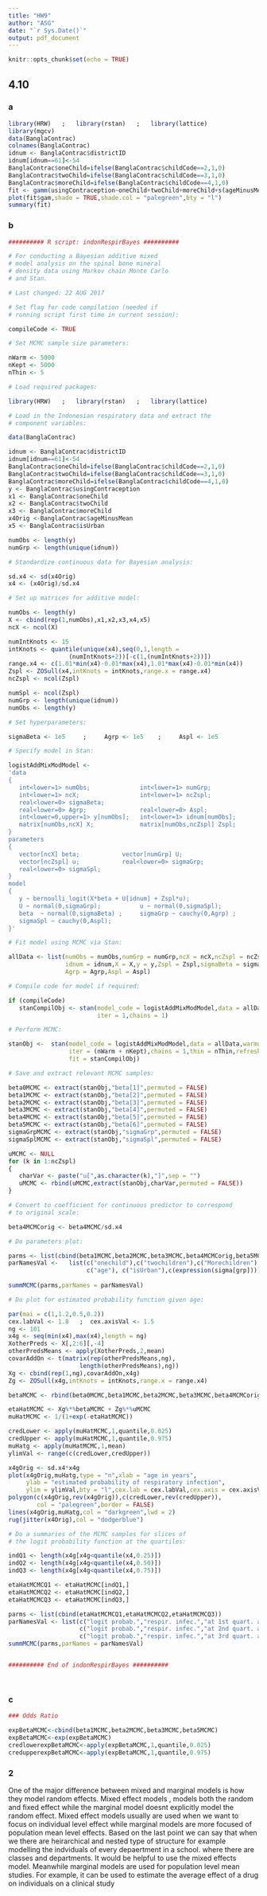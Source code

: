 ```yaml
---
title: "HW9"
author: "ASG"
date: "`r Sys.Date()`"
output: pdf_document
---
```


```r
knitr::opts_chunk$set(echo = TRUE)
```

## 4.10

### a
```r
library(HRW)   ;   library(rstan)   ;   library(lattice)
library(mgcv)
data(BanglaContrac)
colnames(BanglaContrac)
idnum <- BanglaContrac$districtID
idnum[idnum==61]<-54
BanglaContrac$oneChild=ifelse(BanglaContrac$childCode==2,1,0)
BanglaContrac$twoChild=ifelse(BanglaContrac$childCode==3,1,0)
BanglaContrac$moreChild=ifelse(BanglaContrac$childCode==4,1,0)
fit <- gamm(usingContraception~oneChild+twoChild+moreChild+s(ageMinusMean)+isUrban,random = list(idnum = ~1),family=binomial,data=BanglaContrac)
plot(fit$gam,shade = TRUE,shade.col = "palegreen",bty = "l")
summary(fit)
```


### b
```r
########## R script: indonRespirBayes ##########

# For conducting a Bayesian additive mixed
# model analysis on the spinal bone mineral
# density data using Markov chain Monte Carlo 
# and Stan.

# Last changed: 22 AUG 2017

# Set flag for code compilation (needed if 
# running script first time in current session):

compileCode <- TRUE

# Set MCMC sample size parameters:

nWarm <- 5000
nKept <- 5000
nThin <- 5

# Load required packages:

library(HRW)   ;   library(rstan)   ;   library(lattice)

# Load in the Indonesian respiratory data and extract the 
# component variables:

data(BanglaContrac)

idnum <- BanglaContrac$districtID
idnum[idnum==61]<-54
BanglaContrac$oneChild=ifelse(BanglaContrac$childCode==2,1,0)
BanglaContrac$twoChild=ifelse(BanglaContrac$childCode==3,1,0)
BanglaContrac$moreChild=ifelse(BanglaContrac$childCode==4,1,0)
y <- BanglaContrac$usingContraception
x1 <- BanglaContrac$oneChild
x2 <- BanglaContrac$twoChild
x3 <- BanglaContrac$moreChild
x4Orig <-BanglaContrac$ageMinusMean
x5 <- BanglaContrac$isUrban

numObs <- length(y)
numGrp <- length(unique(idnum))

# Standardize continuous data for Bayesian analysis:

sd.x4 <- sd(x4Orig)
x4 <- (x4Orig)/sd.x4

# Set up matrices for additive model:

numObs <- length(y)
X <- cbind(rep(1,numObs),x1,x2,x3,x4,x5)
ncX <- ncol(X)

numIntKnots <- 15
intKnots <- quantile(unique(x4),seq(0,1,length = 
                 (numIntKnots+2))[-c(1,(numIntKnots+2))])
range.x4 <- c(1.01*min(x4)-0.01*max(x4),1.01*max(x4)-0.01*min(x4))
Zspl <- ZOSull(x4,intKnots = intKnots,range.x = range.x4)
ncZspl <- ncol(Zspl)

numSpl <- ncol(Zspl)
numGrp <- length(unique(idnum))
numObs <- length(y)

# Set hyperparameters:

sigmaBeta <- 1e5     ;     Agrp <- 1e5    ;     Aspl <- 1e5

# Specify model in Stan:

logistAddMixModModel <- 
'data
{
   int<lower=1> numObs;              int<lower=1> numGrp;
   int<lower=1> ncX;                 int<lower=1> ncZspl;        
   real<lower=0> sigmaBeta;
   real<lower=0> Agrp;               real<lower=0> Aspl;
   int<lower=0,upper=1> y[numObs];   int<lower=1> idnum[numObs];
   matrix[numObs,ncX] X;             matrix[numObs,ncZspl] Zspl;
}
parameters
{
   vector[ncX] beta;            vector[numGrp] U;            
   vector[ncZspl] u;            real<lower=0> sigmaGrp;      
   real<lower=0> sigmaSpl;  
}
model
{
   y ~ bernoulli_logit(X*beta + U[idnum] + Zspl*u);	
   U ~ normal(0,sigmaGrp);           u ~ normal(0,sigmaSpl);
   beta  ~ normal(0,sigmaBeta) ;     sigmaGrp ~ cauchy(0,Agrp) ;
   sigmaSpl ~ cauchy(0,Aspl);
}'

# Fit model using MCMC via Stan:

allData <- list(numObs = numObs,numGrp = numGrp,ncX = ncX,ncZspl = ncZspl,
                idnum = idnum,X = X,y = y,Zspl = Zspl,sigmaBeta = sigmaBeta,
                Agrp = Agrp,Aspl = Aspl)

# Compile code for model if required:

if (compileCode)
   stanCompilObj <- stan(model_code = logistAddMixModModel,data = allData,
                         iter = 1,chains = 1)

# Perform MCMC:

stanObj <-  stan(model_code = logistAddMixModModel,data = allData,warmup = nWarm,
                 iter = (nWarm + nKept),chains = 1,thin = nThin,refresh = 1000,
                 fit = stanCompilObj)

# Save and extract relevant MCMC samples:

beta0MCMC <- extract(stanObj,"beta[1]",permuted = FALSE)
beta1MCMC <- extract(stanObj,"beta[2]",permuted = FALSE)
beta2MCMC <- extract(stanObj,"beta[3]",permuted = FALSE)
beta3MCMC <- extract(stanObj,"beta[4]",permuted = FALSE)
beta4MCMC <- extract(stanObj,"beta[5]",permuted = FALSE)
beta5MCMC <- extract(stanObj,"beta[6]",permuted = FALSE)
sigmaGrpMCMC <- extract(stanObj,"sigmaGrp",permuted = FALSE)
sigmaSplMCMC <- extract(stanObj,"sigmaSpl",permuted = FALSE)

uMCMC <- NULL
for (k in 1:ncZspl)
{
   charVar <- paste("u[",as.character(k),"]",sep = "") 
   uMCMC <- rbind(uMCMC,extract(stanObj,charVar,permuted = FALSE))
}

# Convert to coefficient for continuous predictor to correspond
# to original scale:

beta4MCMCorig <- beta4MCMC/sd.x4

# Do parameters plot:

parms <- list(cbind(beta1MCMC,beta2MCMC,beta3MCMC,beta4MCMCorig,beta5MCMC,sigmaGrpMCMC))
parNamesVal <-   list(c("onechild"),c("twochildren"),c("Morechildren"),
                      c("age"), c("isUrban"),c(expression(sigma[grp])))
  
summMCMC(parms,parNames = parNamesVal)

# Do plot for estimated probability function given age:

par(mai = c(1,1.2,0.5,0.2))
cex.labVal <- 1.8   ;  cex.axisVal <- 1.5
ng <- 101
x4g <- seq(min(x4),max(x4),length = ng)
XotherPreds <- X[,2:6][,-4]
otherPredsMeans <- apply(XotherPreds,2,mean)
covarAddOn <- t(matrix(rep(otherPredsMeans,ng),
                    length(otherPredsMeans),ng))
Xg <- cbind(rep(1,ng),covarAddOn,x4g)
Zg <- ZOSull(x4g,intKnots = intKnots,range.x = range.x4)

betaMCMC <- rbind(beta0MCMC,beta1MCMC,beta2MCMC,beta3MCMC,beta4MCMCorig,beta5MCMC)

etaHatMCMC <- Xg%*%betaMCMC + Zg%*%uMCMC
muHatMCMC <- 1/(1+exp(-etaHatMCMC))

credLower <- apply(muHatMCMC,1,quantile,0.025)
credUpper <- apply(muHatMCMC,1,quantile,0.975)
muHatg <- apply(muHatMCMC,1,mean)
ylimVal <- range(c(credLower,credUpper))

x4gOrig <- sd.x4*x4g
plot(x4gOrig,muHatg,type = "n",xlab = "age in years",
     ylab = "estimated probability of respiratory infection",
     ylim = ylimVal,bty = "l",cex.lab = cex.labVal,cex.axis = cex.axisVal)
polygon(c(x4gOrig,rev(x4gOrig)),c(credLower,rev(credUpper)),
        col = "palegreen",border = FALSE)
lines(x4gOrig,muHatg,col = "darkgreen",lwd = 2)
rug(jitter(x4Orig),col = "dodgerblue")

# Do a summaries of the MCMC samples for slices of
# the logit probability function at the quartiles:

indQ1 <- length(x4g[x4g<quantile(x4,0.25)])
indQ2 <- length(x4g[x4g<quantile(x4,0.50)])
indQ3 <- length(x4g[x4g<quantile(x4,0.75)])

etaHatMCMCQ1 <- etaHatMCMC[indQ1,]
etaHatMCMCQ2 <- etaHatMCMC[indQ2,]
etaHatMCMCQ3 <- etaHatMCMC[indQ3,]

parms <- list(cbind(etaHatMCMCQ1,etaHatMCMCQ2,etaHatMCMCQ3))
parNamesVal <- list(c("logit probab.","respir. infec.","at 1st quart. age"),
                    c("logit probab.","respir. infec.","at 2nd quart. age"),
                    c("logit probab.","respir. infec.","at 3rd quart. age"))
summMCMC(parms,parNames = parNamesVal)


########## End of indonRespirBayes ##########




```

### c
```r
### Odds Ratio

expBetaMCMC<-cbind(beta1MCMC,beta2MCMC,beta3MCMC,beta5MCMC)
expBetaMCMC<-exp(expBetaMCMC)
credlowerexpBetaMCMC<-apply(expBetaMCMC,1,quantile,0.025)
credupperexpBetaMCMC<-apply(expBetaMCMC,1,quantile,0.975)
```

### 2

One of the major difference between mixed and marginal models is how they model random effects. Mixed effect models , models both the random and fixed effect while the marginal model doesnt explicitly model the random effect. Mixed effect models usually are used when we want to focus on individual level effect while marginal models are more focused of population mean level effects. 
Based on the last point we can say that when we there are heirarchical and nested type of structure for example modelling the indviduals of every depaertment in a school. where there are classes and departments. It would be helpful to use the mixed effects model.
Meanwhile marginal models are used for population level mean studies. For example, it can be used to estimate the average effect of a drug on individuals on a clinical study